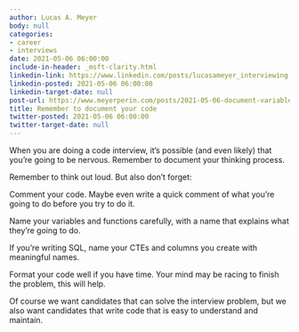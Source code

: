 ```yaml
---
author: Lucas A. Meyer
body: null
categories:
- career
- interviews
date: 2021-05-06 06:00:00
include-in-header: _msft-clarity.html
linkedin-link: https://www.linkedin.com/posts/lucasameyer_interviewing-activity-6790481880534933505-RQRe
linkedin-posted: 2021-05-06 06:00:00
linkedin-target-date: null
post-url: https://www.meyerperin.com/posts/2021-05-06-document-variables.html
title: Remember to document your code
twitter-posted: 2021-05-06 06:00:00
twitter-target-date: null
---
```


When you are doing a code interview, it's possible (and even likely) that you're going to be nervous. Remember to document your thinking process.

Remember to think out loud. But also don't forget:

Comment your code. Maybe even write a quick comment of what you're going to do before you try to do it.

Name your variables and functions carefully, with a name that explains what they're going to do.

If you're writing SQL, name your CTEs and columns you create with meaningful names.

Format your code well if you have time. Your mind may be racing to finish the problem, this will help.

Of course we want candidates that can solve the interview problem, but we also want candidates that write code that is easy to understand and maintain.
